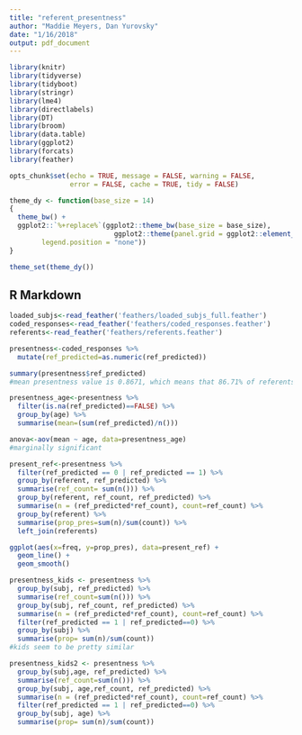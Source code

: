 ```yaml
---
title: "referent_presentness"
author: "Maddie Meyers, Dan Yurovsky"
date: "1/16/2018"
output: pdf_document
---
```


```r
library(knitr)
library(tidyverse)
library(tidyboot)
library(stringr) 
library(lme4)
library(directlabels)
library(DT)
library(broom)
library(data.table)
library(ggplot2)
library(forcats)
library(feather)

opts_chunk$set(echo = TRUE, message = FALSE, warning = FALSE, 
               error = FALSE, cache = TRUE, tidy = FALSE)

theme_dy <- function(base_size = 14) 
{
  theme_bw() +   
  ggplot2::`%+replace%`(ggplot2::theme_bw(base_size = base_size),
                          ggplot2::theme(panel.grid = ggplot2::element_blank(), 
        legend.position = "none"))
}

theme_set(theme_dy())
```

## R Markdown


```r
loaded_subjs<-read_feather('feathers/loaded_subjs_full.feather')
coded_responses<-read_feather('feathers/coded_responses.feather')
referents<-read_feather('feathers/referents.feather')
```

```r
presentness<-coded_responses %>%
  mutate(ref_predicted=as.numeric(ref_predicted))

summary(presentness$ref_predicted)
#mean presentness value is 0.8671, which means that 86.71% of referents are present on average

presentness_age<-presentness %>%
  filter(is.na(ref_predicted)==FALSE) %>%
  group_by(age) %>%
  summarise(mean=(sum(ref_predicted)/n()))

anova<-aov(mean ~ age, data=presentness_age)
#marginally significant
```

```r
present_ref<-presentness %>%
  filter(ref_predicted == 0 | ref_predicted == 1) %>%
  group_by(referent, ref_predicted) %>%
  summarise(ref_count= sum(n())) %>%
  group_by(referent, ref_count, ref_predicted) %>%
  summarise(n = (ref_predicted*ref_count), count=ref_count) %>%
  group_by(referent) %>%
  summarise(prop_pres=sum(n)/sum(count)) %>%
  left_join(referents) 

ggplot(aes(x=freq, y=prop_pres), data=present_ref) +
  geom_line() +
  geom_smooth()
```

```r
presentness_kids <- presentness %>%
  group_by(subj, ref_predicted) %>%
  summarise(ref_count=sum(n())) %>%
  group_by(subj, ref_count, ref_predicted) %>%
  summarise(n = (ref_predicted*ref_count), count=ref_count) %>%
  filter(ref_predicted == 1 | ref_predicted==0) %>%
  group_by(subj) %>%
  summarise(prop= sum(n)/sum(count))
#kids seem to be pretty similar

presentness_kids2 <- presentness %>%
  group_by(subj,age, ref_predicted) %>%
  summarise(ref_count=sum(n())) %>%
  group_by(subj, age,ref_count, ref_predicted) %>%
  summarise(n = (ref_predicted*ref_count), count=ref_count) %>%
  filter(ref_predicted == 1 | ref_predicted==0) %>%
  group_by(subj, age) %>%
  summarise(prop= sum(n)/sum(count)) 
```

